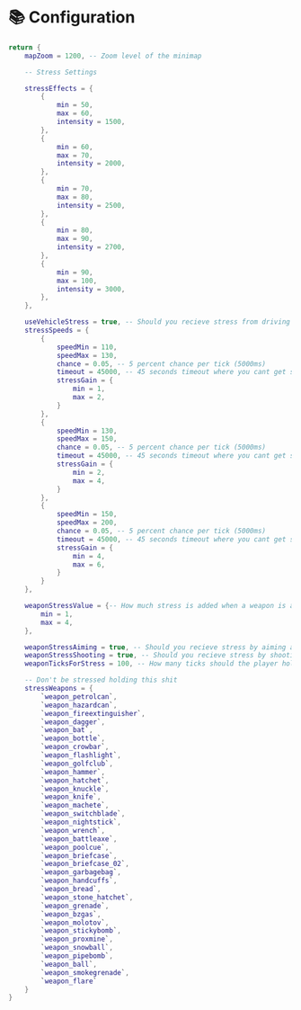 # 📚 Configuration

```lua
return {
    mapZoom = 1200, -- Zoom level of the minimap

    -- Stress Settings

    stressEffects = {
        {
            min = 50,
            max = 60,
            intensity = 1500,
        },
        {
            min = 60,
            max = 70,
            intensity = 2000,
        },
        {
            min = 70,
            max = 80,
            intensity = 2500,
        },
        {
            min = 80,
            max = 90,
            intensity = 2700,
        },
        {
            min = 90,
            max = 100,
            intensity = 3000,
        },
    },

    useVehicleStress = true, -- Should you recieve stress from driving a vehicle at high speeds
    stressSpeeds = {
        {
            speedMin = 110,
            speedMax = 130,
            chance = 0.05, -- 5 percent chance per tick (5000ms)
            timeout = 45000, -- 45 seconds timeout where you cant get stress from driving
            stressGain = {
                min = 1,
                max = 2,
            }
        },
        {
            speedMin = 130,
            speedMax = 150,
            chance = 0.05, -- 5 percent chance per tick (5000ms)
            timeout = 45000, -- 45 seconds timeout where you cant get stress from driving
            stressGain = {
                min = 2,
                max = 4,
            }
        },
        {
            speedMin = 150,
            speedMax = 200,
            chance = 0.05, -- 5 percent chance per tick (5000ms)
            timeout = 45000, -- 45 seconds timeout where you cant get stress from driving
            stressGain = {
                min = 4,
                max = 6,
            }
        }
    },

    weaponStressValue = {-- How much stress is added when a weapon is aimed/shot
        min = 1,
        max = 4,
    },

    weaponStressAiming = true, -- Should you recieve stress by aiming a weapon
    weaponStressShooting = true, -- Should you recieve stress by shooting a weapon
    weaponTicksForStress = 100, -- How many ticks should the player hold/shoot before they gain stress? (Up this value if you feel they get too much stress)

    -- Don't be stressed holding this shit
    stressWeapons = {
        `weapon_petrolcan`,
        `weapon_hazardcan`,
        `weapon_fireextinguisher`,
        `weapon_dagger`,
        `weapon_bat`,
        `weapon_bottle`,
        `weapon_crowbar`,
        `weapon_flashlight`,
        `weapon_golfclub`,
        `weapon_hammer`,
        `weapon_hatchet`,
        `weapon_knuckle`,
        `weapon_knife`,
        `weapon_machete`,
        `weapon_switchblade`,
        `weapon_nightstick`,
        `weapon_wrench`,
        `weapon_battleaxe`,
        `weapon_poolcue`,
        `weapon_briefcase`,
        `weapon_briefcase_02`,
        `weapon_garbagebag`,
        `weapon_handcuffs`,
        `weapon_bread`,
        `weapon_stone_hatchet`,
        `weapon_grenade`,
        `weapon_bzgas`,
        `weapon_molotov`,
        `weapon_stickybomb`,
        `weapon_proxmine`,
        `weapon_snowball`,
        `weapon_pipebomb`,
        `weapon_ball`,
        `weapon_smokegrenade`,
        `weapon_flare`
    }
}
```